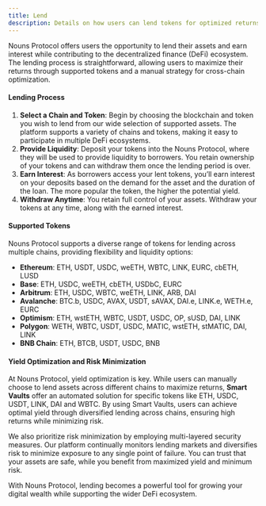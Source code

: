 ```yaml
---
title: Lend
description: Details on how users can lend tokens for optimized returns with minimal risk across various EVM chains.
---
```


Nouns Protocol offers users the opportunity to lend their assets and earn interest while contributing to the decentralized finance (DeFi) ecosystem. The lending process is straightforward, allowing users to maximize their returns through supported tokens and a manual strategy for cross-chain optimization.

#### Lending Process

1. **Select a Chain and Token**: Begin by choosing the blockchain and token you wish to lend from our wide selection of supported assets. The platform supports a variety of chains and tokens, making it easy to participate in multiple DeFi ecosystems.
2. **Provide Liquidity**: Deposit your tokens into the Nouns Protocol, where they will be used to provide liquidity to borrowers. You retain ownership of your tokens and can withdraw them once the lending period is over.
3. **Earn Interest**: As borrowers access your lent tokens, you’ll earn interest on your deposits based on the demand for the asset and the duration of the loan. The more popular the token, the higher the potential yield.
4. **Withdraw Anytime**: You retain full control of your assets. Withdraw your tokens at any time, along with the earned interest.

#### Supported Tokens

Nouns Protocol supports a diverse range of tokens for lending across multiple chains, providing flexibility and liquidity options:

- **Ethereum**: ETH, USDT, USDC, weETH, WBTC, LINK, EURC, cbETH, LUSD
- **Base**: ETH, USDC, weETH, cbETH, USDbC, EURC
- **Arbitrum**: ETH, USDC, WBTC, weETH, LINK, ARB, DAI
- **Avalanche**: BTC.b, USDC, AVAX, USDT, sAVAX, DAI.e, LINK.e, WETH.e, EURC
- **Optimism**: ETH, wstETH, WBTC, USDT, USDC, OP, sUSD, DAI, LINK
- **Polygon**: WETH, WBTC, USDT, USDC, MATIC, wstETH, stMATIC, DAI, LINK
- **BNB Chain**: ETH, BTCB, USDT, USDC, BNB

#### Yield Optimization and Risk Minimization

At Nouns Protocol, yield optimization is key. While users can manually choose to lend assets across different chains to maximize returns, **Smart Vaults** offer an automated solution for specific tokens like ETH, USDC, USDT, LINK, DAI and WBTC. By using Smart Vaults, users can achieve optimal yield through diversified lending across chains, ensuring high returns while minimizing risk. 

We also prioritize risk minimization by employing multi-layered security measures. Our platform continually monitors lending markets and diversifies risk to minimize exposure to any single point of failure. You can trust that your assets are safe, while you benefit from maximized yield and minimum risk.

With Nouns Protocol, lending becomes a powerful tool for growing your digital wealth while supporting the wider DeFi ecosystem.
